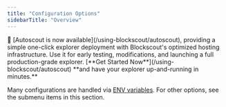 ```yaml
---
title: "Configuration Options"
sidebarTitle: "Overview"
---
```


<Tip>
🚗 [Autoscout is now available](/using-blockscout/autoscout), providing a simple one-click explorer deployment with Blockscout's optimized hosting infrastructure. Use it for early testing, modifications, and launching a full production-grade explorer. [**Get Started Now**](/using-blockscout/autoscout) **and have your explorer up-and-running in minutes.**

</Tip>

Many configurations are handled via [ENV variables](/setup/env-variables). For other options, see the submenu items in this section.


